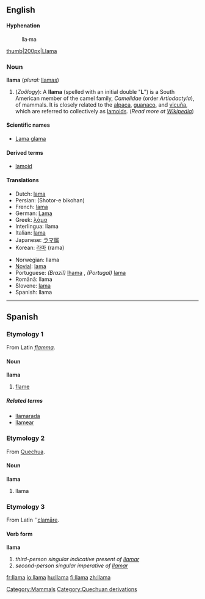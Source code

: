 ==English==

====Hyphenation====
:lla&middot;ma

[[image:lama.jpg|thumb|200px|Llama]]

===Noun===
'''llama''' (''plural:'' [[llamas]])

# (''Zoölogy''): A '''llama''' (spelled with an initial double "'''L'''") is a South American member of the camel family, ''Camelidae'' (order ''Artiodactyla''), of mammals. It is closely related to the [[alpaca]], [[guanaco]], and [[vicuña]], which are referred to collectively as [[lamoid|lamoids]]. (''Read more at [[w:llama|Wikipedia]]'')

====Scientific names====
*[[Lama glama]]

====Derived terms====
*[[lamoid]]

====Translations====
{{top}}
*Dutch: [[lama]] {{m}}
*Persian: {{FAchar|[[شتر بیکوهان]]}} (Shotor-e bikohan)
*French: [[lama]] {{m}}
*German: [[Lama]] {{m}}
*Greek: [[λάμα]]
*Interlingua: llama
*Italian: [[lama]] {{m}}
*Japanese: [[ラマ属]] 
*Korean: [[라마]] (rama)
{{mid}}
*Norwegian: llama
*[[Novial]]: [[lama]]
*Portuguese: ''(Brazil)'' [[lhama]] {{f}}, ''(Portugal)'' [[lama]] {{m}}
*Română: llama {{f}}
*Slovene: [[lama]] {{f}}
*Spanish: llama {{f}}
{{bottom}}

[[Category:Mammals]]


----

==Spanish==
===Etymology 1===
From Latin ''[[flamma]]''.

====Noun====
'''llama''' {{f}}

# [[flame]]

=====Related terms=====
*[[llamarada]]
*[[llamear]]

===Etymology 2===
From [[Quechua]].

====Noun====
'''llama''' {{f}}

# llama

===Etymology 3===
From Latin ''[[clamare|clamāre]].

====Verb form====
'''llama'''

# ''third-person singular indicative present of [[llamar]]''
# ''second-person singular imperative of [[llamar]]''

[[Category:Quechuan derivations]]

[[fr:llama]]
[[io:llama]]
[[hu:llama]]
[[fi:llama]]
[[zh:llama]]